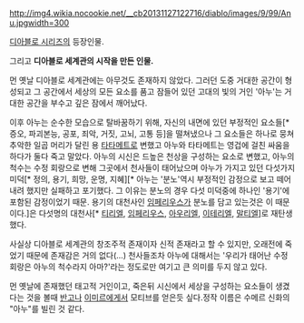 http://img4.wikia.nocookie.net/__cb20131127122716/diablo/images/9/99/Anu.jpgwidth=300

[[디아블로 시리즈]]의 등장인물.

그리고 '''디아블로 세계관의 시작을 만든 인물.'''

먼 옛날 디아블로 세계관에는 아무것도 존재하지 않았다. 그러던 도중 거대한 공간이 형성되고 그 공간에서 세상의 모든 요소를 품고 잠들어 있던 고대의 빛의 거인 '아누'는 거대한 공간을 부수고 깊은 잠에서 깨어났다. 

이후 아누는 순수한 모습으로 탈바꿈하기 위해, 자신의 내면에 있던 부정적인 요소들[* 증오, 파괴본능, 공포, 죄악, 거짓, 고뇌, 고통 등]을 떨쳐냈으나 그 요소들은 하나로 뭉쳐 추악한 일곱 머리가 달린 용 [[타타메트]]로 변했고 아누와 타타메트는 영겁에 걸친 싸움을 하다가 둘다 죽고 말았다. 아누의 시신은 드높은 천상을 구성하는 요소로 변했고, 아누의 척수는 수정 회랑으로 변해 그곳에서 천사들이 태어났으며 아누가 가지고 있던 다섯가지 미덕[* 정의, 용기, 희망, 운명, 지혜][* 아누는 '분노'역시 부정적인 감정으로 보고 떼어내려 했지만 실패하고 포기했다. 그 이유는 분노의 경우 다섯 미덕중에 하나인 '용기'에 포함된 감정이었기 때문. 용기의 대천사인 [[임페리우스]]가 분노를 담고 있는것은 이 때문이다.]은 다섯명의 대천사[* [[티리엘]], [[임페리우스]], [[아우리엘]], [[이테리엘]], [[말티엘]]]로 재탄생했다.

사실상 디아블로 세계관의 창조주적 존재이자 신적 존재라고 할 수 있지만, 오래전에 죽었기 때문에 존재감은 거의 없다(...) 천사들조차 아누에 대해서는 '우리가 태어난 수정 회랑은 아누의 척수라지 아마?'라는 정도로만 여기고 큰 의미를 두지 않고 있다.

먼 옛날에 존재했던 태고적 거인이고, 죽은뒤 시신에서 세상을 구성하는 요소들이 생겼다는 것을 볼때 [[반고]]나 [[이미르]]에게서 모티브를 얻은듯 싶다.정작 이름은 수메르 신화의 "아누"를 빌린 것 같다.
